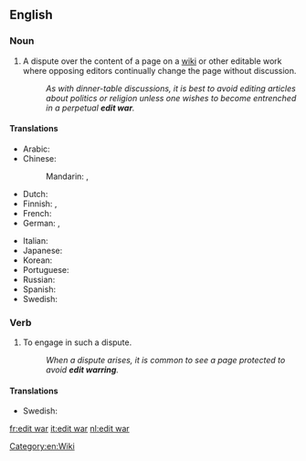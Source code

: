 ==English==

===Noun===
{{en-noun|head=[[edit]] [[war]]}}

# {{lb|en|Wiktionary and WMF jargon}} A dispute over the content of a page on a [[wiki]] or other editable work where opposing editors continually change the page without discussion.
#: ''As with dinner-table discussions, it is best to avoid editing articles about politics or religion unless one wishes to become entrenched in a perpetual '''edit war'''.''

====Translations====
{{trans-top|a dispute over the content of a page on a wiki or other editable work}}
* Arabic: {{t|ar|حَرْب اَلتَّحْرِير|f}}
* Chinese:
*: Mandarin: {{t|cmn|編輯戰|sc=Hani}}, {{t|cmn|编辑战|tr=biānjí zhàn|sc=Hani}}
* Dutch: {{t+|nl|bewerkingsoorlog}}
* Finnish: {{t|fi|muokkaussota}}, {{t|fi|palautussota}}
* French: {{t+|fr|guerre d'édition|f}}
* German: {{t|de|Edit-War|m}}, {{t|de|Bearbeitungskrieg|f}}
{{trans-mid}}
* Italian: {{t|it|guerra di modifiche|f}}
* Japanese: {{t|ja|編集合戦|tr=へんしゅうがっせん, henshū gassen|sc=Jpan}}
* Korean: {{t|ko|편집 분쟁|sc=Kore}}
* Portuguese: {{t|pt|guerra de edições|f}}
* Russian: {{t|ru|война́ пра́вок|f}}
* Spanish: {{t|es|guerra de ediciones|f}}
* Swedish: {{t|sv|redigeringskrig|n}}
{{trans-bottom}}

===Verb===
{{head|en|verb|head=[[edit]] [[war]]}}

# {{lb|en|Wiktionary and WMF jargon}} To engage in such a dispute.
#: ''When a dispute arises, it is common to see a page protected to avoid '''edit warring'''.''

====Translations====
{{trans-top|to engage in an edit war}}
* Swedish: {{t|sv|redigeringskriga}}
{{trans-mid}}
{{trans-bottom}}

[[Category:en:Wiki]]

[[fr:edit war]]
[[it:edit war]]
[[nl:edit war]]